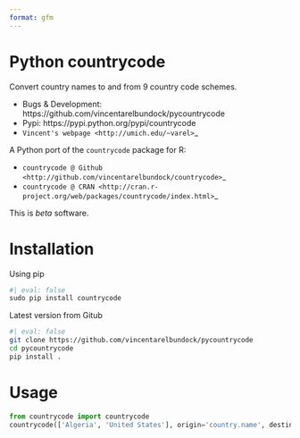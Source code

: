 ```yaml
---
format: gfm
---
```


# Python countrycode

Convert country names to and from 9 country code schemes.

* Bugs & Development: https://github.com/vincentarelbundock/pycountrycode
* Pypi: https://pypi.python.org/pypi/countrycode
* `Vincent's webpage <http://umich.edu/~varel>`_

A Python port of the `countrycode` package for R: 

* `countrycode @ Github <http://github.com/vincentarelbundock/countrycode>`_
* `countrycode @ CRAN <http://cran.r-project.org/web/packages/countrycode/index.html>`_

This is *beta* software.

# Installation

Using pip

```python
#| eval: false
sudo pip install countrycode
```

Latest version from Gitub

```sh
#| eval: false
git clone https://github.com/vincentarelbundock/pycountrycode
cd pycountrycode
pip install .
```

# Usage

```python
from countrycode import countrycode
countrycode(['Algeria', 'United States'], origin='country.name', destination='iso3c')
```